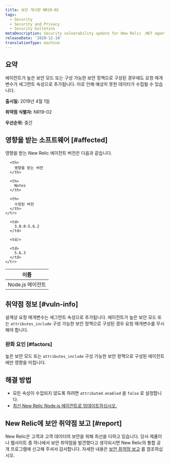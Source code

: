 ```yaml
---
title: 보안 게시판 NR19-02
tags:
  - Security
  - Security and Privacy
  - Security bulletins
metaDescription: Security vulnerability update for New Relic .NET agent.
releaseDate: '2020-12-10'
translationType: machine
---
```


## 요약

에이전트가 높은 보안 모드 또는 구성 가능한 보안 정책으로 구성된 경우에도 요청 매개변수가 세그먼트 속성으로 추가됩니다. 이로 인해 예상치 못한 데이터가 수집될 수 있습니다.

**출시일:** 2019년 4월 1일

**취약점 식별자:** NR19-02

**우선순위:** 중간

## 영향을 받는 소프트웨어 [#affected]

영향을 받는 New Relic 에이전트 버전은 다음과 같습니다.

<table>
  <thead>
    <tr>
      <th>
        이름
      </th>

      <th>
        영향을 받는 버전
      </th>

      <th>
        Notes
      </th>

      <th>
        수정된 버전
      </th>
    </tr>
  </thead>

  <tbody>
    <tr>
      <td>
        Node.js 에이전트
      </td>

      <td>
        3.0.0-5.6.2
      </td>

      <td/>

      <td>
        5.6.3
      </td>
    </tr>
  </tbody>
</table>

## 취약점 정보 [#vuln-info]

설계상 요청 매개변수는 세그먼트 속성으로 추가됩니다. 에이전트가 높은 보안 모드 또는 `attributes_include` 구성 가능한 보안 정책으로 구성된 경우 요청 매개변수를 무시해야 합니다.

### 완화 요인 [#factors]

높은 보안 모드 또는 `attributes_include` 구성 가능한 보안 정책으로 구성된 에이전트에만 영향을 미칩니다.

## 해결 방법

* 모든 속성이 수집되지 않도록 하려면 `attributed.enabled` 을 `false` 로 설정합니다.
* [최신 New Relic Node.js 에이전트로 업데이트하십시오.](/docs/agents/nodejs-agent/installation-configuration/upgrade-nodejs-agent)

## New Relic에 보안 취약점 보고 [#report]

New Relic은 고객과 고객 데이터의 보안을 위해 최선을 다하고 있습니다. 당사 제품이나 웹사이트 중 하나에서 보안 취약점을 발견했다고 생각되시면 New Relic의 통합 공개 프로그램에 신고해 주셔서 감사합니다. 자세한 내용은 [보안 취약점 보고](/docs/security/new-relic-security/data-privacy/reporting-security-vulnerabilities) 를 참조하십시오.